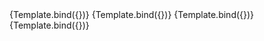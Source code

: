 

<Meta title="Design System/Fields/TextInput/Dark Mode" component={TextInput} />


<Canvas>
  <Story
    name="Title"
    parameters={{backgrounds: { default: 'dark' }}}
    args={{
      title: "Title here",
      placeholder: "Placeholder goes here",
      mode: "dark",
      disabled: false,
    }}
  >
  {Template.bind({})}
  </Story>
  <Story
    name="No title"
    parameters={{backgrounds: { default: 'dark' }}}
    args={{
      placeholder: "Placeholder goes here",
      mode: "dark",
      disabled: false,
    }}
  >
  {Template.bind({})}
  </Story>
  <Story
    name="With short caption"
    parameters={{backgrounds: { default: 'dark' }}}
    args={{
      shortCaption: "Short caption",
      placeholder: "Placeholder goes here",
      mode: "dark",
      disabled: false,
    }}
  >
  {Template.bind({})}
  </Story>
  <Story
    name="Disabled"
    parameters={{backgrounds: { default: 'dark' }}}
    args={{
      placeholder: "Placeholder goes here",
      mode: "dark",
      disabled: true,
    }}
  >
  {Template.bind({})}
  </Story>
</Canvas>